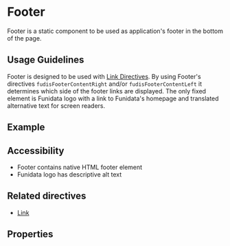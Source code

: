 
<Meta title="Components/Footer" />

# Footer

Footer is a static component to be used as application's footer in the bottom of the page.

## Usage Guidelines

Footer is designed to be used with [Link Directives](/docs/directives-link--documentation).
By using Footer's directives `fudisFooterContentRight` and/or `fudisFooterContentLeft` it determines which side of the footer links are displayed.
The only fixed element is Funidata logo with a link to Funidata's homepage and translated alternative text for screen readers.

## Example

<Canvas of={FooterComponentStories.Example} />

## Accessibility

- Footer contains native HTML footer element
- Funidata logo has descriptive alt text

## Related directives

- [Link](/docs/directives-link--documentation)

## Properties

<ArgTypes of={FooterComponent} />
